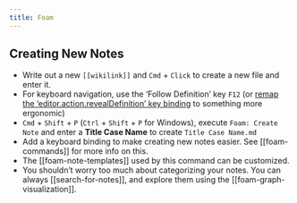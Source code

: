 ```yaml
---
title: Foam
---
```


## Creating New Notes

- Write out a new `[[wikilink]]` and `Cmd` + `Click` to create a new file and
  enter it.
- For keyboard navigation, use the 'Follow Definition' key `F12` (or
  [remap the 'editor.action.revealDefinition' key binding](https://code.visualstudio.com/docs/getstarted/keybindings)
  to something more ergonomic)
- `Cmd` + `Shift` + `P` (`Ctrl` + `Shift` + `P` for Windows), execute
  `Foam: Create Note` and enter a **Title Case Name** to create
  `Title Case Name.md`
- Add a keyboard binding to make creating new notes easier. See [[foam-commands]] for
  more info on this.
- The [[foam-note-templates]] used by this command can be customized.
- You shouldn't worry too much about categorizing your notes. You can always
  [[search-for-notes]], and explore them using the [[foam-graph-visualization]].
